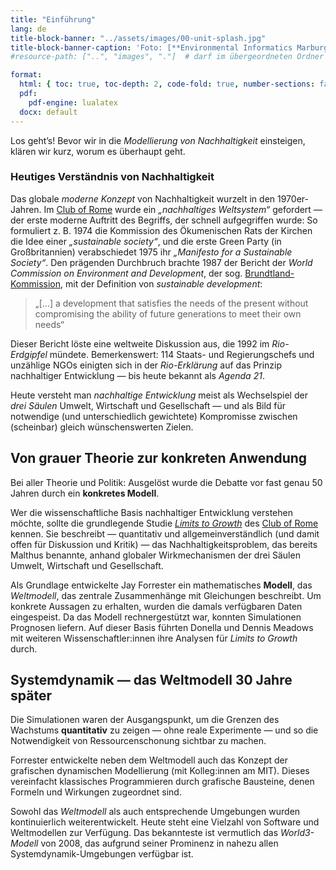 ```yaml
---
title: "Einführung"
lang: de
title-block-banner: "../assets/images/00-unit-splash.jpg"
title-block-banner-caption: 'Foto: [**Environmental Informatics Marburg**](https://www.flickr.com/environmentalinformatics-marburg/)'
#resource-path: ["..", "images", "."]  # darf im übergeordneten Ordner suchen

format:
  html: { toc: true, toc-depth: 2, code-fold: true, number-sections: false }
  pdf:
    pdf-engine: lualatex         
  docx: default    
---
```


Los geht’s! Bevor wir in die *Modellierung von Nachhaltigkeit* einsteigen, klären wir kurz, worum es überhaupt geht.

<!--more-->

### Heutiges Verständnis von Nachhaltigkeit

Das globale *moderne Konzept* von Nachhaltigkeit wurzelt in den 1970er-Jahren. Im [Club of Rome](https://en.wikipedia.org/wiki/Club_of_Rome) wurde ein *„nachhaltiges Weltsystem“* gefordert — der erste moderne Auftritt des Begriffs, der schnell aufgegriffen wurde: So formuliert z. B. 1974 die Kommission des Ökumenischen Rats der Kirchen die Idee einer *„sustainable society“*, und die erste Green Party (in Großbritannien) verabschiedet 1975 ihr *„Manifesto for a Sustainable Society“*. Den prägenden Durchbruch brachte 1987 der Bericht der *World Commission on Environment and Development*, der sog. [Brundtland-Kommission](https://en.wikipedia.org/wiki/Our_Common_Future), mit der Definition von *sustainable development*:

> „[…] a development that satisfies the needs of the present without compromising the ability of future generations to meet their own needs“

Dieser Bericht löste eine weltweite Diskussion aus, die 1992 im *Rio-Erdgipfel* mündete. Bemerkenswert: 114 Staats- und Regierungschefs und unzählige NGOs einigten sich in der *Rio-Erklärung* auf das Prinzip nachhaltiger Entwicklung — bis heute bekannt als *Agenda 21*.

Heute versteht man *nachhaltige Entwicklung* meist als Wechselspiel der *drei Säulen* Umwelt, Wirtschaft und Gesellschaft — und als Bild für notwendige (und unterschiedlich gewichtete) Kompromisse zwischen (scheinbar) gleich wünschenswerten Zielen.

## Von grauer Theorie zur konkreten Anwendung

Bei aller Theorie und Politik: Ausgelöst wurde die Debatte vor fast genau 50 Jahren durch ein **konkretes Modell**.

Wer die wissenschaftliche Basis nachhaltiger Entwicklung verstehen möchte, sollte die grundlegende Studie *[Limits to Growth](https://www.clubofrome.org/publication/the-limits-to-growth/)* des [Club of Rome](https://en.wikipedia.org/wiki/Club_of_Rome) kennen. Sie beschreibt — quantitativ und allgemeinverständlich (und damit offen für Diskussion und Kritik) — das Nachhaltigkeitsproblem, das bereits Malthus benannte, anhand globaler Wirkmechanismen der drei Säulen Umwelt, Wirtschaft und Gesellschaft.

Als Grundlage entwickelte Jay Forrester ein mathematisches **Modell**, das *Weltmodell*, das zentrale Zusammenhänge mit Gleichungen beschreibt. Um konkrete Aussagen zu erhalten, wurden die damals verfügbaren Daten eingespeist. Da das Modell rechnergestützt war, konnten Simulationen Prognosen liefern. Auf dieser Basis führten Donella und Dennis Meadows mit weiteren Wissenschaftler:innen ihre Analysen für *Limits to Growth* durch.

## Systemdynamik — das Weltmodell 30 Jahre später

Die Simulationen waren der Ausgangspunkt, um die Grenzen des Wachstums **quantitativ** zu zeigen — ohne reale Experimente — und so die Notwendigkeit von Ressourcenschonung sichtbar zu machen.

Forrester entwickelte neben dem Weltmodell auch das Konzept der grafischen dynamischen Modellierung (mit Kolleg:innen am MIT). Dieses vereinfacht klassisches Programmieren durch grafische Bausteine, denen Formeln und Wirkungen zugeordnet sind.

Sowohl das *Weltmodell* als auch entsprechende Umgebungen wurden kontinuierlich weiterentwickelt. Heute steht eine Vielzahl von Software und Weltmodellen zur Verfügung. Das bekannteste ist vermutlich das *World3-Modell* von 2008, das aufgrund seiner Prominenz in nahezu allen Systemdynamik-Umgebungen verfügbar ist.
